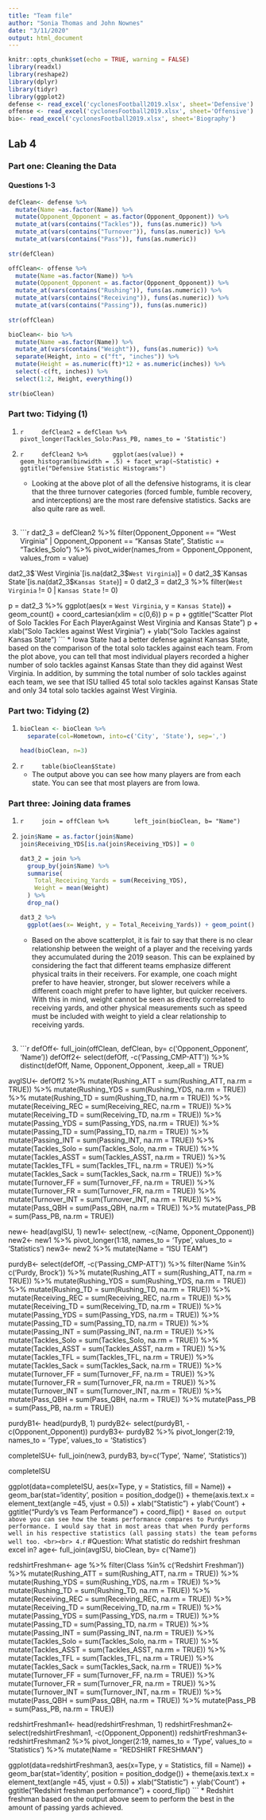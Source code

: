```yaml
---
title: "Team file"
author: "Sonia Thomas and John Nownes"
date: "3/11/2020"
output: html_document
---
```


```r
knitr::opts_chunk$set(echo = TRUE, warning = FALSE)
library(readxl)
library(reshape2)
library(dplyr)
library(tidyr)
library(ggplot2)
defense <- read_excel('cyclonesFootball2019.xlsx', sheet='Defensive')
offense <- read_excel('cyclonesFootball2019.xlsx', sheet='Offensive')
bio<- read_excel('cyclonesFootball2019.xlsx', sheet='Biography')
```

## Lab 4

### Part one: Cleaning the Data

#### Questions 1-3

```r
defClean<- defense %>% 
  mutate(Name =as.factor(Name)) %>%
  mutate(Opponent_Opponent = as.factor(Opponent_Opponent)) %>%
  mutate_at(vars(contains("Tackles")), funs(as.numeric)) %>%
  mutate_at(vars(contains("Turnover")), funs(as.numeric)) %>%
  mutate_at(vars(contains("Pass")), funs(as.numeric)) 
  
str(defClean)

offClean<- offense %>% 
  mutate(Name =as.factor(Name)) %>%
  mutate(Opponent_Opponent = as.factor(Opponent_Opponent)) %>%
  mutate_at(vars(contains("Rushing")), funs(as.numeric)) %>%
  mutate_at(vars(contains("Receiving")), funs(as.numeric)) %>%
  mutate_at(vars(contains("Passing")), funs(as.numeric)) 
 
str(offClean)

bioClean<- bio %>% 
  mutate(Name =as.factor(Name)) %>%
  mutate_at(vars(contains("Weight")), funs(as.numeric)) %>%
  separate(Height, into = c("ft", "inches")) %>%
  mutate(Height = as.numeric(ft)*12 + as.numeric(inches)) %>%
  select(-c(ft, inches)) %>%
  select(1:2, Height, everything())
  
str(bioClean)
```

### Part two: Tidying (1)

1.
    ```r
    defClean2 = defClean %>%
      pivot_longer(Tackles_Solo:Pass_PB, names_to = 'Statistic')
    ```
    
2. 
    ```r
    defClean2 %>%
      ggplot(aes(value)) + geom_histogram(binwidth = .5) + facet_wrap(~Statistic) + ggtitle("Defensive Statistic Histograms")
    ```
    * Looking at the above plot of all the defensive histograms, it is clear that the three turnover categories (forced fumble, fumble recovery, and interceptions) are the most rare defensive statistics. Sacks are also quite rare as well.
<br><br>
3.
    ```r
    dat2_3 = defClean2 %>%
  filter(Opponent_Opponent == "West Virginia" | Opponent_Opponent == "Kansas State", Statistic == "Tackles_Solo") %>%
  pivot_wider(names_from = Opponent_Opponent, values_from =  value)

dat2_3$`West Virginia`[is.na(dat2_3$`West Virginia`)] = 0
dat2_3$`Kansas State`[is.na(dat2_3$`Kansas State`)] = 0
dat2_3 = dat2_3 %>%
  filter(`West Virginia` != 0 | `Kansas State` != 0)

p = dat2_3 %>%
  ggplot(aes(x = `West Virginia`, y = `Kansas State`)) + geom_count() + coord_cartesian(xlim = c(0,6))
p = p + ggtitle("Scatter Plot of Solo Tackles For Each Player\n Against West Virginia and Kansas State")
p + xlab("Solo Tackles against West Virginia") + ylab("Solo Tackles against Kansas State")
    ```
    * Iowa State had a better defense against Kansas State, based on the comparison of the total solo tackles against each team. From the plot above, you can tell that most individual players recorded a higher number of solo tackles against Kansas State than they did against West Virginia. In addition, by summing the total number of solo tackles against each team, we see that ISU tallied 45 total solo tackles against Kansas State and only 34 total solo tackles against West Virginia.
    
### Part two: Tidying (2)

1.
    ```r
    bioClean <- bioClean %>%
      separate(col=Hometown, into=c('City', 'State'), sep=',') 

    head(bioClean, n=3)
    ```
    
2.
    ```r
    table(bioClean$State)
    ```
    * The output above you can see how many players are from each state. You can see that most players are from Iowa. 
    
### Part three: Joining data frames

1.
    ```r
    join = offClean %>%
      left_join(bioClean, b= "Name")
    ```
    
2.
    ```r
    join$Name = as.factor(join$Name)
    join$Receiving_YDS[is.na(join$Receiving_YDS)] = 0

    dat3_2 = join %>%
      group_by(join$Name) %>%
      summarise(
        Total_Receiving_Yards = sum(Receiving_YDS),
        Weight = mean(Weight)
      ) %>%
      drop_na()

    dat3_2 %>%
      ggplot(aes(x= Weight, y = Total_Receiving_Yards)) + geom_point() + xlim(c(0,300)) + xlab("Weight (lbs)") + ylab("Total Receiving Yards") + ggtitle("ISU Individuals' Receiving Yards\nin the 2019 Season Vs. Their Weight")
    ```
    * Based on the above scatterplot, it is fair to say that there is no clear relationship between the weight of a player and the receiving yards they accumulated during the 2019 season. This can be explained by considering the fact that different teams emphasize different physical traits in their receivers. For example, one coach might prefer to have heavier, stronger, but slower receivers while a different coach might prefer to have lighter, but quicker receivers. With this in mind, weight cannot be seen as directly correlated to receiving yards, and other physical measurements such as speed must be included with weight to yield a clear relationship to receiving yards.
<br><br>
3.
    ```r
defOff<- full_join(offClean, defClean, by= c('Opponent_Opponent', 'Name'))
defOff2<- select(defOff, -c('Passing_CMP-ATT')) %>% 
  distinct(defOff, Name, Opponent_Opponent, .keep_all = TRUE)

avgISU<- defOff2 %>%
  mutate(Rushing_ATT = sum(Rushing_ATT, na.rm = TRUE)) %>%
  mutate(Rushing_YDS = sum(Rushing_YDS, na.rm = TRUE)) %>%
  mutate(Rushing_TD = sum(Rushing_TD, na.rm = TRUE)) %>%
  mutate(Receiving_REC = sum(Receiving_REC, na.rm = TRUE)) %>%
  mutate(Receiving_TD = sum(Receiving_TD, na.rm = TRUE)) %>%
  mutate(Passing_YDS = sum(Passing_YDS, na.rm = TRUE)) %>%
  mutate(Passing_TD = sum(Passing_TD, na.rm = TRUE)) %>%
  mutate(Passing_INT = sum(Passing_INT, na.rm = TRUE)) %>%
  mutate(Tackles_Solo = sum(Tackles_Solo, na.rm = TRUE)) %>%
  mutate(Tackles_ASST = sum(Tackles_ASST, na.rm = TRUE)) %>%
  mutate(Tackles_TFL = sum(Tackles_TFL, na.rm = TRUE)) %>%
  mutate(Tackles_Sack = sum(Tackles_Sack, na.rm = TRUE)) %>%
  mutate(Turnover_FF = sum(Turnover_FF, na.rm = TRUE)) %>%
  mutate(Turnover_FR = sum(Turnover_FR, na.rm = TRUE)) %>%
  mutate(Turnover_INT = sum(Turnover_INT, na.rm = TRUE)) %>%
  mutate(Pass_QBH = sum(Pass_QBH, na.rm = TRUE)) %>%
  mutate(Pass_PB = sum(Pass_PB, na.rm = TRUE))
  
new<- head(avgISU, 1)
new1<- select(new, -c(Name, Opponent_Opponent))
new2<- new1 %>%
  pivot_longer(1:18, names_to = 'Type', values_to = 'Statistics')
new3<- new2 %>%
  mutate(Name = "ISU TEAM")

purdyB<- select(defOff, -c('Passing_CMP-ATT')) %>%
  filter(Name %in% c('Purdy, Brock')) %>%
  mutate(Rushing_ATT = sum(Rushing_ATT, na.rm = TRUE)) %>%
  mutate(Rushing_YDS = sum(Rushing_YDS, na.rm = TRUE)) %>%
  mutate(Rushing_TD = sum(Rushing_TD, na.rm = TRUE)) %>%
  mutate(Receiving_REC = sum(Receiving_REC, na.rm = TRUE)) %>%
  mutate(Receiving_TD = sum(Receiving_TD, na.rm = TRUE)) %>%
  mutate(Passing_YDS = sum(Passing_YDS, na.rm = TRUE)) %>%
  mutate(Passing_TD = sum(Passing_TD, na.rm = TRUE)) %>%
  mutate(Passing_INT = sum(Passing_INT, na.rm = TRUE)) %>%
  mutate(Tackles_Solo = sum(Tackles_Solo, na.rm = TRUE)) %>%
  mutate(Tackles_ASST = sum(Tackles_ASST, na.rm = TRUE)) %>%
  mutate(Tackles_TFL = sum(Tackles_TFL, na.rm = TRUE)) %>%
  mutate(Tackles_Sack = sum(Tackles_Sack, na.rm = TRUE)) %>%
  mutate(Turnover_FF = sum(Turnover_FF, na.rm = TRUE)) %>%
  mutate(Turnover_FR = sum(Turnover_FR, na.rm = TRUE)) %>%
  mutate(Turnover_INT = sum(Turnover_INT, na.rm = TRUE)) %>%
  mutate(Pass_QBH = sum(Pass_QBH, na.rm = TRUE)) %>%
  mutate(Pass_PB = sum(Pass_PB, na.rm = TRUE))

purdyB1<- head(purdyB, 1)
purdyB2<- select(purdyB1, -c(Opponent_Opponent))
purdyB3<- purdyB2 %>%
  pivot_longer(2:19, names_to = 'Type', values_to = 'Statistics')



completeISU<- full_join(new3, purdyB3, by=c('Type', 'Name', 'Statistics'))

completeISU

ggplot(data=completeISU, aes(x=Type, y = Statistics, fill = Name)) + geom_bar(stat='identity', position = position_dodge()) + theme(axis.text.x = element_text(angle =45, vjust = 0.5)) + xlab("Statistic") + ylab('Count') + ggtitle("Purdy's vs Team Performance ") + coord_flip()
    ```
    * Based on output above you can see how the teams performance compares to Purdys performance. I would say that in most areas that when Purdy performs well in his respective statistics (all passing stats) the team peforms well too.
<br><br>
4.
    ```r
#Question: What statistic do redshirt freshman excel in? 
age<- full_join(avgISU, bioClean, by= c('Name'))

redshirtFreshman<- age %>%
  filter(Class %in% c('Redshirt Freshman')) %>%
  mutate(Rushing_ATT = sum(Rushing_ATT, na.rm = TRUE)) %>%
  mutate(Rushing_YDS = sum(Rushing_YDS, na.rm = TRUE)) %>%
  mutate(Rushing_TD = sum(Rushing_TD, na.rm = TRUE)) %>%
  mutate(Receiving_REC = sum(Receiving_REC, na.rm = TRUE)) %>%
  mutate(Receiving_TD = sum(Receiving_TD, na.rm = TRUE)) %>%
  mutate(Passing_YDS = sum(Passing_YDS, na.rm = TRUE)) %>%
  mutate(Passing_TD = sum(Passing_TD, na.rm = TRUE)) %>%
  mutate(Passing_INT = sum(Passing_INT, na.rm = TRUE)) %>%
  mutate(Tackles_Solo = sum(Tackles_Solo, na.rm = TRUE)) %>%
  mutate(Tackles_ASST = sum(Tackles_ASST, na.rm = TRUE)) %>%
  mutate(Tackles_TFL = sum(Tackles_TFL, na.rm = TRUE)) %>%
  mutate(Tackles_Sack = sum(Tackles_Sack, na.rm = TRUE)) %>%
  mutate(Turnover_FF = sum(Turnover_FF, na.rm = TRUE)) %>%
  mutate(Turnover_FR = sum(Turnover_FR, na.rm = TRUE)) %>%
  mutate(Turnover_INT = sum(Turnover_INT, na.rm = TRUE)) %>%
  mutate(Pass_QBH = sum(Pass_QBH, na.rm = TRUE)) %>%
  mutate(Pass_PB = sum(Pass_PB, na.rm = TRUE))

redshirtFreshman1<- head(redshirtFreshman, 1)
redshirtFreshman2<- select(redshirtFreshman1, -c(Opponent_Opponent))
redshirtFreshman3<- redshirtFreshman2 %>%
  pivot_longer(2:19, names_to = 'Type', values_to = 'Statistics') %>%
  mutate(Name = "REDSHIRT FRESHMAN")


ggplot(data=redshirtFreshman3, aes(x=Type, y = Statistics, fill = Name)) + geom_bar(stat='identity', position = position_dodge()) + theme(axis.text.x = element_text(angle =45, vjust = 0.5)) + xlab("Statistic") + ylab('Count') + ggtitle("Redshirt freshman performance") + coord_flip()
    ```
    * Redshirt freshman based on the output above seem to perform the best in the amount of passing yards achieved. 